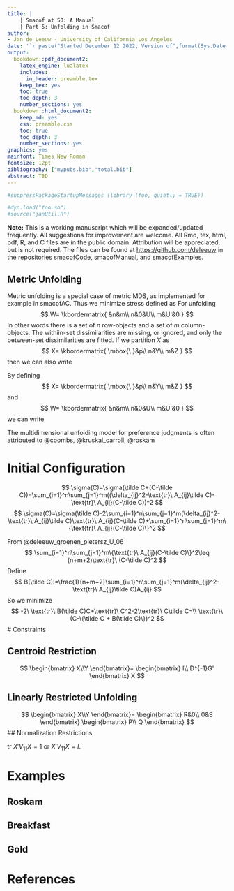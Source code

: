 ```yaml
---
title: |
    | Smacof at 50: A Manual
    | Part 5: Unfolding in Smacof
author: 
- Jan de Leeuw - University of California Los Angeles
date: '`r paste("Started December 12 2022, Version of",format(Sys.Date(),"%B %d, %Y"))`'
output:
  bookdown::pdf_document2:
    latex_engine: lualatex 
    includes:
      in_header: preamble.tex
    keep_tex: yes
    toc: true
    toc_depth: 3
    number_sections: yes
  bookdown::html_document2:
    keep_md: yes
    css: preamble.css
    toc: true
    toc_depth: 3
    number_sections: yes
graphics: yes
mainfont: Times New Roman
fontsize: 12pt
bibliography: ["mypubs.bib","total.bib"]
abstract: TBD
---
```

```r
#suppressPackageStartupMessages (library (foo, quietly = TRUE))
```

```r
#dyn.load("foo.so")
#source("janUtil.R")
```


**Note:** This is a working manuscript which will be expanded/updated
frequently. All suggestions for improvement are welcome. All Rmd, tex,
html, pdf, R, and C files are in the public domain. Attribution will be
appreciated, but is not required. The files can be found at
<https://github.com/deleeuw> in the repositories smacofCode, smacofManual,
and smacofExamples.


## Metric Unfolding

Metric unfolding is a special case of metric MDS, as implemented for example
in smacofAC. Thus we minimize stress defined as
\begin{equation}
\sigma(X)=\sum_{i=1}^{N}\sum_{j=1}^{N}w_{ij}(\delta_{ij}-d_{ij}(X))^2.
\end{equation}
For unfolding
$$
W=
\kbordermatrix{
&n&m\\
n&0&U\\
m&U'&0
}
$$
In other words there is a set of $n$ row-objects and a set of $m$ column-objects. The withiin-set
dissimilarities are missing, or ignored, and only the between-set dissimilarities are fitted.
If we partition $X$ as
$$
X=
\kbordermatrix{
\mbox{\ }&p\\
n&Y\\
m&Z
}
$$
then we can also write
\begin{equation}
\sigma(Y,Z)=\sum_{i=1}^n\sum_{j=1}^mu_{ij}(\delta_{ij}-d(y_i,z_j))^2.
\end{equation}


By defining 
$$
X=
\kbordermatrix{
\mbox{\ }&p\\
n&Y\\
m&Z
}
$$
and
$$
W=
\kbordermatrix{
&n&m\\
n&0&U\\
m&U'&0
}
$$
we can write



The multidimensional unfolding model for preference judgments is often attributed to @coombs, @kruskal_carroll, @roskam



# Initial Configuration

$$
\sigma(C)=\sigma(\tilde C+(C-\tilde C))=\sum_{i=1}^n\sum_{j=1}^m((\delta_{ij}^2-\text{tr}\ A_{ij}\tilde C)-\text{tr}\ A_{ij}(C-\tilde C))^2
$$
$$
\sigma(C)=\sigma(\tilde C)-2\sum_{i=1}^n\sum_{j=1}^m(\delta_{ij}^2-\text{tr}\ A_{ij}\tilde C)\text{tr}\ A_{ij}(C-\tilde C)+\sum_{i=1}^n\sum_{j=1}^m\{\text{tr}\ A_{ij}(C-\tilde C)\}^2
$$

From @deleeuw_groenen_pietersz_U_06
$$
\sum_{i=1}^n\sum_{j=1}^m\{\text{tr}\ A_{ij}(C-\tilde C)\}^2\leq (n+m+2)\text{tr}\ (C-\tilde C)^2
$$
Define 
$$
B(\tilde C):=\frac{1}{n+m+2}\sum_{i=1}^n\sum_{j=1}^m(\delta_{ij}^2-\text{tr}\ A_{ij}\tilde C)A_{ij}
$$
So we minimize
$$
-2\ \text{tr}\ B(\tilde C)C+\text{tr}\ C^2-2\text{tr}\ C\tilde C=\\
\text{tr}\ (C-\{\tilde C + B(\tilde C)\})^2
$$
# Constraints

## Centroid Restriction

$$
\begin{bmatrix}
X\\Y
\end{bmatrix}=
\begin{bmatrix}
I\\
D^{-1}G'
\end{bmatrix}
X
$$


## Linearly Restricted Unfolding

$$
\begin{bmatrix}
X\\Y
\end{bmatrix}=
\begin{bmatrix}
R&0\\
0&S
\end{bmatrix}
\begin{bmatrix}
P\\
Q
\end{bmatrix}
$$
## Normalization Restrictions

$\text{tr}\ X'V_{11}X=1$ or $X'V_{11}X=I$.


# Examples 

## Roskam

## Breakfast

## Gold


# References
